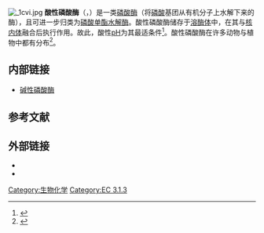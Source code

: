 [[File:_1cvi.jpg|thumb]]
'''酸性磷酸酶'''（{{lang-en|Acid phosphatase}}，{{EC编号|3.1.3.2}}）是一类[[磷酸酶|磷酸酶]]（将[[磷酸|磷酸]]基团从有机分子上水解下来的酶），且可进一步归类为[[磷酸单酯水解酶|磷酸单酯水解酶]]。酸性磷酸酶储存于[[溶酶体|溶酶体]]中，在其与[[核内体|核内体]]融合后执行作用。故此，酸性[[PH值|pH]]为其最适条件<ref name="Henneberry_1979">{{Cite journal|last1 = Henneberry|first1 = M.O.|last2 = Engel|first2 = G.|last3 = Grayhack|first3 = J.T.|title = Acid phosphatase|url = https://archive.org/details/sim_urologic-clinics-of-north-america_1979-10_6_3/page/629|journal = The Urologic clinics of North America|date = October 1979|volume = 6|issue = 3|pages = 629–41|pmid = 388794}}</ref>。酸性磷酸酶在许多动物与植物中都有分布<ref name="Bull_2002">{{Cite journal|last1 = Bull|first1 = H.|last2 = Murray|first2 = P.G.|last3 = Thomas|first3 = D.|last4 = Fraser|first4 = A.M.|last5 = Nelson|first5 = P.N.|title = Acid phosphatases|journal = Molecular Pathology|date = April 2002|volume = 55|issue = 2|pages = 65–72|pmc = 1187150|pmid = 11950951|doi = 10.1136/mp.55.2.65}}</ref>。

== 内部链接 ==
* [[碱性磷酸酶|碱性磷酸酶]]

== 参考文献 ==
{{Reflist}}
== 外部链接 ==
* {{MeshName|Acid+phosphatase}}
* {{EC编号|3.1.3.2}}
{{酯酶类}}
[[Category:生物化学|Category:生物化学]]
[[Category:EC_3.1.3|Category:EC 3.1.3]]